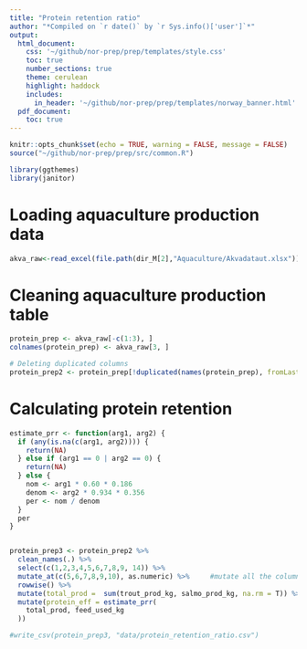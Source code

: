 ```yaml
---
title: "Protein retention ratio"
author: "*Compiled on `r date()` by `r Sys.info()['user']`*"
output: 
  html_document:
    css: '~/github/nor-prep/prep/templates/style.css'
    toc: true
    number_sections: true
    theme: cerulean
    highlight: haddock
    includes: 
      in_header: '~/github/nor-prep/prep/templates/norway_banner.html'
  pdf_document:
    toc: true
---
```

```r
knitr::opts_chunk$set(echo = TRUE, warning = FALSE, message = FALSE)
source("~/github/nor-prep/prep/src/common.R")
```

```r
library(ggthemes)
library(janitor)
```

# Loading aquaculture production data 
```r
akva_raw<-read_excel(file.path(dir_M[2],"Aquaculture/Akvadataut.xlsx")) 
```

# Cleaning aquaculture production table
```r
protein_prep <- akva_raw[-c(1:3), ]
colnames(protein_prep) <- akva_raw[3, ]

# Deleting duplicated columns 
protein_prep2 <- protein_prep[!duplicated(names(protein_prep), fromLast = TRUE)]
```

# Calculating protein retention
```r

estimate_prr <- function(arg1, arg2) {
  if (any(is.na(c(arg1, arg2)))) {
    return(NA)
  } else if (arg1 == 0 | arg2 == 0) {
    return(NA)
  } else {
    nom <- arg1 * 0.60 * 0.186
    denom <- arg2 * 0.934 * 0.356
    per <- nom / denom
  }
  per
}


protein_prep3 <- protein_prep2 %>%
  clean_names(.) %>%
  select(c(1,2,3,4,5,6,7,8,9, 14)) %>% 
  mutate_at(c(5,6,7,8,9,10), as.numeric) %>%     #mutate all the columns that have to be numeric 
  rowwise() %>%
  mutate(total_prod =  sum(trout_prod_kg, salmo_prod_kg, na.rm = T)) %>%
  mutate(protein_eff = estimate_prr(
    total_prod, feed_used_kg
  ))

```


```r
#write_csv(protein_prep3, "data/protein_retention_ratio.csv")
```



